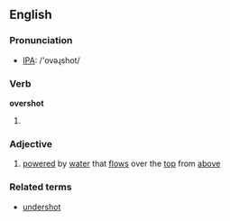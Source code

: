 ==English==

===Pronunciation===
*[[w:IPA|IPA]]: /'ovəɻshot/

===Verb===
'''overshot'''

# {{past of|[[overshoot]]}}

===Adjective===
{{en-adj}}

# {{context|of a waterwheel}} [[powered]] by [[water]] that [[flow]]s over the [[top]] from [[above]]

===Related terms===
*[[undershot]]